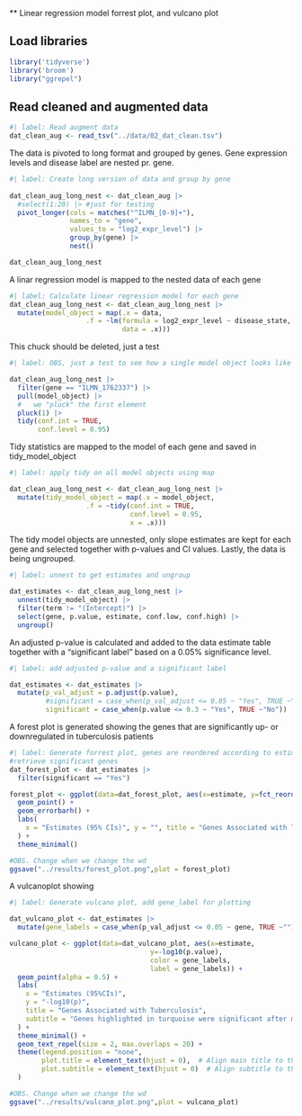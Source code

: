 

** Linear regression model forrest plot, and vulcano plot

## Load libraries

```r
library('tidyverse')
library('broom')
library("ggrepel")
```


## Read cleaned and augmented data 
```r
#| label: Read augment data
dat_clean_aug <- read_tsv("../data/02_dat_clean.tsv")
```

The data is pivoted to long format and grouped by genes. Gene expression levels and disease label are nested pr. gene.   
```r
#| label: Create long version of data and group by gene
  
dat_clean_aug_long_nest <- dat_clean_aug |>
  #select(1:20) |> #just for testing
  pivot_longer(cols = matches("^ILMN_[0-9]+"),
               names_to = "gene", 
               values_to = "log2_expr_level") |> 
               group_by(gene) |> 
               nest()

dat_clean_aug_long_nest 
```

A linar regression model is mapped to the nested data of each gene
```r
#| label: Calculate linear regression model for each gene
dat_clean_aug_long_nest <- dat_clean_aug_long_nest |>
  mutate(model_object = map(.x = data,
                   .f = ~lm(formula = log2_expr_level ~ disease_state,
                            data = .x)))
```

This chuck should be deleted, just a test 
```r
#| label: OBS, just a test to see how a single model object looks like with tidy stats.

dat_clean_aug_long_nest |>
  filter(gene == "ILMN_1762337") |> 
  pull(model_object) |> 
  #   we "pluck" the first element
  pluck(1) |>
  tidy(conf.int = TRUE,
       conf.level = 0.95)
```

Tidy statistics are mapped to the model of each gene and saved in tidy_model_object
```r
#| label: apply tidy on all model objects using map

dat_clean_aug_long_nest <- dat_clean_aug_long_nest |>
  mutate(tidy_model_object = map(.x = model_object,
                   .f = ~tidy(conf.int = TRUE,
                              conf.level = 0.95,
                              x = .x)))

```

The tidy model objects are unnested, only slope estimates are kept for each gene and selected together with p-values and CI values. Lastly, the data is being ungrouped.  
```r
#| label: unnest to get estimates and ungroup

dat_estimates <- dat_clean_aug_long_nest |> 
  unnest(tidy_model_object) |> 
  filter(term != "(Intercept)") |> 
  select(gene, p.value, estimate, conf.low, conf.high) |> 
  ungroup()


```

An adjusted p-value is calculated and added to the data estimate table together with a "significant label" based on a 0.05% significance level.
```r

#| label: add adjusted p-value and a significant label

dat_estimates <- dat_estimates |> 
  mutate(p_val_adjust = p.adjust(p.value),
         #significant = case_when(p_val_adjust <= 0.05 ~ "Yes", TRUE ~"No")) 
         significant = case_when(p.value <= 0.3 ~ "Yes", TRUE ~"No")) 


```

A forest plot is generated showing the genes that are significantly up- or downregulated in tuberculosis patients 
```r
#| label: Generate forrest plot, genes are reordered according to estimate
#retrieve significant genes
dat_forest_plot <- dat_estimates |> 
  filter(significant == "Yes") 

forest_plot <- ggplot(data=dat_forest_plot, aes(x=estimate, y=fct_reorder(gene, estimate), xmin = conf.low, xmax = conf.high)) +
  geom_point() +
  geom_errorbarh() +
  labs(
    x = "Estimates (95% CIs)", y = "", title = "Genes Associated with Tuberculosis in HIV patients"  
  ) +
  theme_minimal()

#OBS. Change when we change the wd
ggsave("../results/forest_plot.png",plot = forest_plot) 

```

A vulcanoplot showing
```r
#| label: Generate vulcano plot, add gene_label for plotting

dat_vulcano_plot <- dat_estimates |> 
  mutate(gene_labels = case_when(p_val_adjust <= 0.05 ~ gene, TRUE ~""))

vulcano_plot <- ggplot(data=dat_vulcano_plot, aes(x=estimate,
                                   y=-log10(p.value), 
                                   color = gene_labels,
                                   label = gene_labels)) +
  geom_point(alpha = 0.5) +
  labs(
    x = "Estimates (95%CIs)",
    y = "-log10(p)",
    title = "Genes Associated with Tuberculosis",
    subtitle = "Genes highlighted in turquoise were significant after multiple testing correction"
  ) +
  theme_minimal() +
  geom_text_repel(size = 2, max.overlaps = 20) +
  theme(legend.position = "none",
        plot.title = element_text(hjust = 0),  # Align main title to the left
        plot.subtitle = element_text(hjust = 0)  # Align subtitle to the left
  )

#OBS. Change when we change the wd
ggsave("../results/vulcano_plot.png",plot = vulcano_plot)  

```

